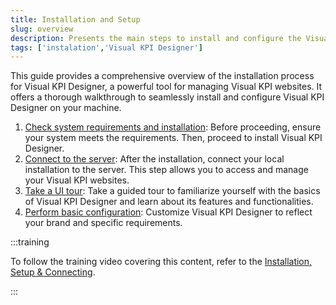 ```yaml
---
title: Installation and Setup
slug: overview
description: Presents the main steps to install and configure the Visual KPI Designer.
tags: ['instalation','Visual KPI Designer']
---
```



This guide provides a comprehensive overview of the installation process for Visual KPI Designer, a powerful tool for managing Visual KPI websites. It offers a thorough walkthrough to seamlessly install and configure Visual KPI Designer on your machine.

1. [Check system requirements and installation](/docs/visual-kpi-design/installation-and-setup/instalation): Before proceeding, ensure your system meets the requirements. Then, proceed to install Visual KPI Designer.
2. [Connect to the server](/docs/visual-kpi-design/installation-and-setup/connecting): After the installation, connect your local installation to the server. This step allows you to access and manage your Visual KPI websites.
3. [Take a UI tour](/docs/visual-kpi-design/installation-and-setup/ui-tour): Take a guided tour to familiarize yourself with the basics of Visual KPI Designer and learn about its features and functionalities.
4. [Perform basic configuration](/docs/visual-kpi-design/installation-and-setup/basic-setup): Customize Visual KPI Designer to reflect your brand and specific requirements.

:::training

To follow the training video covering this content, refer to the [Installation, Setup & Connecting](https://www.transpara.com/lesson/installation-setup-connecting/).

:::
